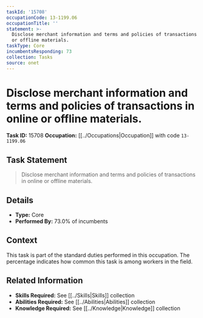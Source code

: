 ```yaml
---
taskId: '15708'
occupationCode: 13-1199.06
occupationTitle: ''
statement: >-
  Disclose merchant information and terms and policies of transactions in online
  or offline materials.
taskType: Core
incumbentsResponding: 73
collection: Tasks
source: onet
---
```

# Disclose merchant information and terms and policies of transactions in online or offline materials.

**Task ID:** 15708
**Occupation:** [[../Occupations|Occupation]] with code `13-1199.06`

## Task Statement

> Disclose merchant information and terms and policies of transactions in online or offline materials.

## Details

- **Type:** Core
- **Performed By:** 73.0% of incumbents

## Context

This task is part of the standard duties performed in this occupation. The percentage indicates how common this task is among workers in the field.

## Related Information

- **Skills Required:** See [[../Skills|Skills]] collection
- **Abilities Required:** See [[../Abilities|Abilities]] collection
- **Knowledge Required:** See [[../Knowledge|Knowledge]] collection
